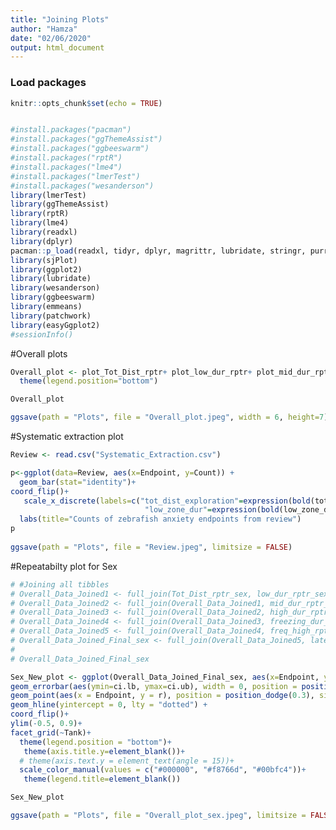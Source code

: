```yaml
---
title: "Joining Plots"
author: "Hamza"
date: "02/06/2020"
output: html_document
---
```


### Load packages
```r
knitr::opts_chunk$set(echo = TRUE)


#install.packages("pacman")
#install.packages("ggThemeAssist")
#install.packages("ggbeeswarm")
#install.packages("rptR")
#install.packages("lme4")
#install.packages("lmerTest")
#install.packages("wesanderson")
library(lmerTest)
library(ggThemeAssist)
library(rptR)
library(lme4)
library(readxl)
library(dplyr)
pacman::p_load(readxl, tidyr, dplyr, magrittr, lubridate, stringr, purrr)
library(sjPlot)
library(ggplot2)
library(lubridate)
library(wesanderson)
library(ggbeeswarm)
library(emmeans)
library(patchwork)
library(easyGgplot2)
#sessionInfo()
```
#Overall plots
```r
Overall_plot <- plot_Tot_Dist_rptr+ plot_low_dur_rptr+ plot_mid_dur_rptr+ plot_high_dur_rptr+ plot_freezing_dur_rptr+ plot_frequency_rptr+ plot_latency_rptr + plot_layout(ncol=1)+ plot_layout(guides="collect")&
  theme(legend.position="bottom")

Overall_plot

ggsave(path = "Plots", file = "Overall_plot.jpeg", width = 6, height=7)


```

#Systematic extraction plot
```r
Review <- read.csv("Systematic_Extraction.csv")

p<-ggplot(data=Review, aes(x=Endpoint, y=Count)) +
  geom_bar(stat="identity")+
coord_flip()+
   scale_x_discrete(labels=c("tot_dist_exploration"=expression(bold(tot_dist_exploration)), "mid_zone_dur"=expression(bold(mid_zone_dur)),
                              "low_zone_dur"=expression(bold(low_zone_dur)),"latency_high"=expression(bold(latency_high)),"high_zone_dur"=expression(bold(high_zone_dur)),"freezing_dur_or_freq"=expression(bold(freezing_dur_or_freq)),"entries_high"=expression(bold(entries_high)), parse=TRUE))+
  labs(title="Counts of zebrafish anxiety endpoints from review")
p
  
ggsave(path = "Plots", file = "Review.jpeg", limitsize = FALSE)
```


#Repeatabilty plot for Sex
```r
# #Joining all tibbles
# Overall_Data_Joined1 <- full_join(Tot_Dist_rptr_sex, low_dur_rptr_sex)
# Overall_Data_Joined2 <- full_join(Overall_Data_Joined1, mid_dur_rptr_sex)
# Overall_Data_Joined3 <- full_join(Overall_Data_Joined2, high_dur_rptr_sex)
# Overall_Data_Joined4 <- full_join(Overall_Data_Joined3, freezing_dur_rptr_sex)
# Overall_Data_Joined5 <- full_join(Overall_Data_Joined4, freq_high_rptr_sex)
# Overall_Data_Joined_Final_sex <- full_join(Overall_Data_Joined5, latency_high_rptr_sex)
# 
# Overall_Data_Joined_Final_sex

Sex_New_plot <- ggplot(Overall_Data_Joined_Final_sex, aes(x=Endpoint, y=r, colour=Condition)) +
geom_errorbar(aes(ymin=ci.lb, ymax=ci.ub), width = 0, position = position_dodge(0.3), size=1.1) +
geom_point(aes(x = Endpoint, y = r), position = position_dodge(0.3), size=3)+
geom_hline(yintercept = 0, lty = "dotted") +
coord_flip()+
ylim(-0.5, 0.9)+
facet_grid(~Tank)+
  theme(legend.position = "bottom")+
   theme(axis.title.y=element_blank())+
  # theme(axis.text.y = element_text(angle = 15))+
  scale_color_manual(values = c("#000000", "#f8766d", "#00bfc4"))+
   theme(legend.title=element_blank())

Sex_New_plot

ggsave(path = "Plots", file = "Overall_plot_sex.jpeg", limitsize = FALSE)


```







